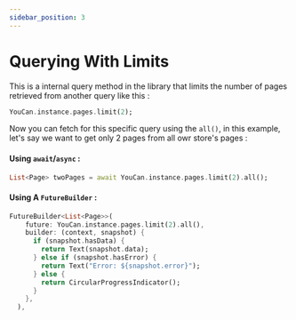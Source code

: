 ```yaml
---
sidebar_position: 3
---
```


# Querying With Limits

This is a internal query method in the library that limits the number of pages retrieved from another query like this :

```dart
YouCan.instance.pages.limit(2);
```

Now you can fetch for this specific query using the `all()`, in this example, let's say we want to get only 2 pages from all owr store's pages :

#### Using `await`/`async` :

```dart
List<Page> twoPages = await YouCan.instance.pages.limit(2).all();
```

#### Using A `FutureBuilder` :

```dart
FutureBuilder<List<Page>>(
    future: YouCan.instance.pages.limit(2).all(),
    builder: (context, snapshot) {
      if (snapshot.hasData) {
        return Text(snapshot.data);
      } else if (snapshot.hasError) {
        return Text("Error: ${snapshot.error}");
      } else {
        return CircularProgressIndicator();
      }
    },
  ),

```
